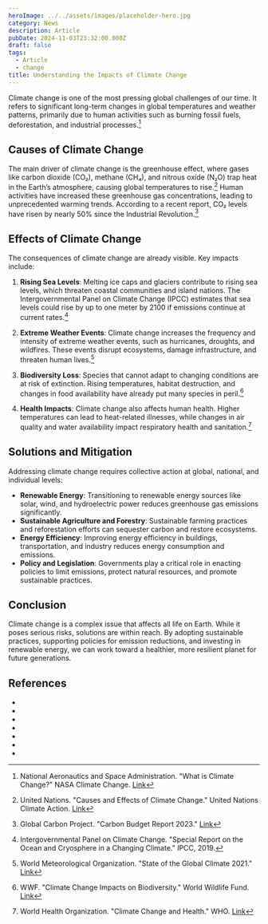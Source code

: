 ```yaml
---
heroImage: ../../assets/images/placeholder-hero.jpg
category: News
description: Article
pubDate: 2024-11-03T23:32:00.000Z
draft: false
tags:
  - Article
  - change
title: Understanding the Impacts of Climate Change
---
```



Climate change is one of the most pressing global challenges of our time. It refers to significant long-term changes in global temperatures and weather patterns, primarily due to human activities such as burning fossil fuels, deforestation, and industrial processes.[^1] 

## Causes of Climate Change

The main driver of climate change is the greenhouse effect, where gases like carbon dioxide (CO₂), methane (CH₄), and nitrous oxide (N₂O) trap heat in the Earth’s atmosphere, causing global temperatures to rise.[^2] Human activities have increased these greenhouse gas concentrations, leading to unprecedented warming trends. According to a recent report, CO₂ levels have risen by nearly 50% since the Industrial Revolution.[^3]

## Effects of Climate Change

The consequences of climate change are already visible. Key impacts include:

1. **Rising Sea Levels**: Melting ice caps and glaciers contribute to rising sea levels, which threaten coastal communities and island nations. The Intergovernmental Panel on Climate Change (IPCC) estimates that sea levels could rise by up to one meter by 2100 if emissions continue at current rates.[^4]

2. **Extreme Weather Events**: Climate change increases the frequency and intensity of extreme weather events, such as hurricanes, droughts, and wildfires. These events disrupt ecosystems, damage infrastructure, and threaten human lives.[^5]

3. **Biodiversity Loss**: Species that cannot adapt to changing conditions are at risk of extinction. Rising temperatures, habitat destruction, and changes in food availability have already put many species in peril.[^6]

4. **Health Impacts**: Climate change also affects human health. Higher temperatures can lead to heat-related illnesses, while changes in air quality and water availability impact respiratory health and sanitation.[^7]

## Solutions and Mitigation

Addressing climate change requires collective action at global, national, and individual levels:

- **Renewable Energy**: Transitioning to renewable energy sources like solar, wind, and hydroelectric power reduces greenhouse gas emissions significantly.
- **Sustainable Agriculture and Forestry**: Sustainable farming practices and reforestation efforts can sequester carbon and restore ecosystems.
- **Energy Efficiency**: Improving energy efficiency in buildings, transportation, and industry reduces energy consumption and emissions.
- **Policy and Legislation**: Governments play a critical role in enacting policies to limit emissions, protect natural resources, and promote sustainable practices.

## Conclusion

Climate change is a complex issue that affects all life on Earth. While it poses serious risks, solutions are within reach. By adopting sustainable practices, supporting policies for emission reductions, and investing in renewable energy, we can work toward a healthier, more resilient planet for future generations.

## References

- [^1]: National Aeronautics and Space Administration. "What is Climate Change?" NASA Climate Change. [Link](https://climate.nasa.gov/resources/global-warming-vs-climate-change)
- [^2]: United Nations. "Causes and Effects of Climate Change." United Nations Climate Action. [Link](https://www.un.org/en/climatechange)
- [^3]: Global Carbon Project. "Carbon Budget Report 2023." [Link](https://www.globalcarbonproject.org)
- [^4]: Intergovernmental Panel on Climate Change. "Special Report on the Ocean and Cryosphere in a Changing Climate." IPCC, 2019.
- [^5]: World Meteorological Organization. "State of the Global Climate 2021." [Link](https://public.wmo.int/en/our-mandate/climate/wmo-statement-state-of-global-climate)
- [^6]: WWF. "Climate Change Impacts on Biodiversity." World Wildlife Fund. [Link](https://www.worldwildlife.org/initiatives/climate)
- [^7]: World Health Organization. "Climate Change and Health." WHO. [Link](https://www.who.int/health-topics/climate-change)
